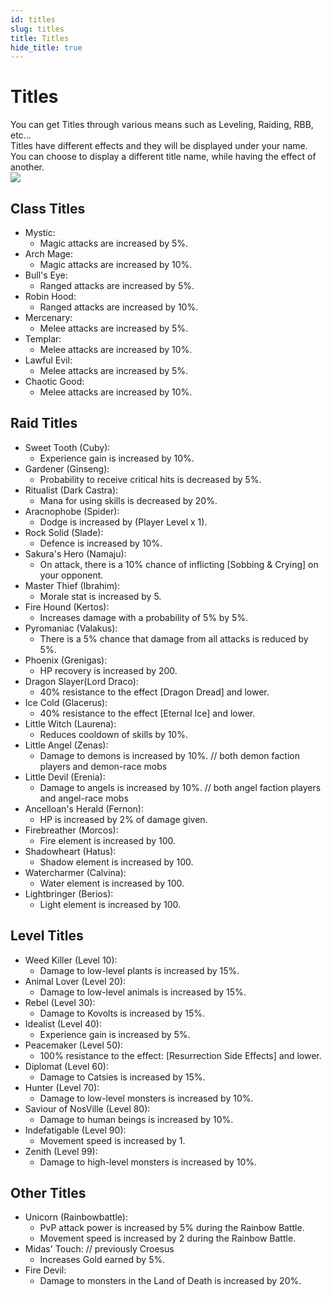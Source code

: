 ```yaml
---
id: titles
slug: titles
title: Titles
hide_title: true
---
```



#  Titles

You can get Titles through various means such as Leveling, Raiding, RBB, etc...  
Titles have different effects and they will be displayed under your name.  
You can choose to display a different title name, while having the effect of another.  
![](https://i.imgur.com/KAHMeFf.png)

## Class Titles

- Mystic:
  - <BCard>Magic attacks are increased by 5%.</BCard>
- Arch Mage:
  - <BCard>Magic attacks are increased by 10%.</BCard>
- Bull's Eye:
  - <BCard>Ranged attacks are increased by 5%.</BCard>
- Robin Hood:
  - <BCard>Ranged attacks are increased by 10%.</BCard>
- Mercenary:
  - <BCard>Melee attacks are increased by 5%.</BCard>
- Templar:
  - <BCard>Melee attacks are increased by 10%.</BCard>
- Lawful Evil:
  - <BCard>Melee attacks are increased by 5%.</BCard>
- Chaotic Good:
  - <BCard>Melee attacks are increased by 10%.</BCard>

## Raid Titles

- Sweet Tooth (Cuby):
  - <BCard>Experience gain is increased by 10%.</BCard>
- Gardener (Ginseng):
  - <BCard>Probability to receive critical hits is decreased by 5%.</BCard>
- Ritualist (Dark Castra):
  - <BCard>Mana for using skills is decreased by 20%.</BCard>
- Aracnophobe (Spider):
  - <BCard>Dodge is increased by (Player Level x 1).</BCard>
- Rock Solid (Slade):
  - <BCard>Defence is increased by 10%.</BCard>
- Sakura's Hero (Namaju):
  - <BCard>On attack, there is a 10% chance of inflicting [Sobbing & Crying] on your opponent.</BCard>
- Master Thief (Ibrahim):
  - <BCard>Morale stat is increased by 5.</BCard>
- Fire Hound (Kertos):
  - <BCard>Increases damage with a probability of 5% by 5%.</BCard>
- Pyromaniac (Valakus):
  - <BCard>There is a 5% chance that damage from all attacks is reduced by 5%.</BCard>
- Phoenix (Grenigas):
  - <BCard>HP recovery is increased by 200.</BCard>
- Dragon Slayer(Lord Draco):
  - <BCard>40% resistance to the effect [Dragon Dread] and lower.</BCard>
- Ice Cold (Glacerus):
  - <BCard>40% resistance to the effect [Eternal Ice] and lower.</BCard>
- Little Witch (Laurena):
  - <BCard>Reduces cooldown of skills by 10%.</BCard>
- Little Angel (Zenas):
  - <BCard>Damage to demons is increased by 10%.</BCard>  // both demon faction players and demon-race mobs
- Little Devil (Erenia):
  - <BCard>Damage to angels is increased by 10%.</BCard>  // both angel faction players and angel-race mobs
- Ancelloan's Herald (Fernon):
  - <BCard>HP is increased by 2% of damage given.</BCard>
- Firebreather (Morcos):
  - <BCard>Fire element is increased  by 100.</BCard>
- Shadowheart (Hatus):
  - <BCard>Shadow element is increased by 100.</BCard>
- Watercharmer (Calvina):
  - <BCard>Water element is increased by 100.</BCard>
- Lightbringer (Berios):
  - <BCard>Light element is increased by 100.</BCard>

## Level Titles

- Weed Killer (Level 10): 
  - <BCard>Damage to low-level plants is increased by 15%.</BCard>
- Animal Lover (Level 20):
  - <BCard>Damage to low-level animals is increased by 15%.</BCard>
- Rebel (Level 30):
  - <BCard>Damage to Kovolts is increased by 15%.</BCard>
- Idealist (Level 40):
  - <BCard>Experience gain is increased by 5%.</BCard>
- Peacemaker (Level 50):
  - <BCard>100% resistance to the effect: [Resurrection Side Effects] and lower.</BCard>
- Diplomat (Level 60):
  - <BCard>Damage to Catsies is increased by 15%.</BCard>
- Hunter (Level 70):
  - <BCard>Damage to low-level monsters is increased by 10%.</BCard>
- Saviour of NosVille (Level 80):
  - <BCard>Damage to human beings is increased by 10%.</BCard>
- Indefatigable (Level 90):
  - <BCard>Movement speed is increased by 1.</BCard>
- Zenith (Level 99):
  - <BCard>Damage to high-level monsters is increased by 10%.</BCard>

## Other Titles

- Unicorn (Rainbowbattle):
  - <BCard>PvP attack power is increased by 5% during the Rainbow Battle.</BCard>
  - <BCard>Movement speed is increased by 2 during the Rainbow Battle.</BCard>
- Midas' Touch:  // previously Croesus
  - <BCard>Increases Gold earned by 5%.</BCard>
- Fire Devil:
  - <BCard>Damage to monsters in the Land of Death is increased by 20%.</BCard>
